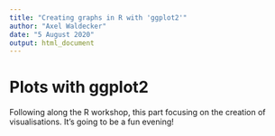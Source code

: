 ```yaml
---
title: "Creating graphs in R with 'ggplot2'"
author: "Axel Waldecker"
date: "5 August 2020"
output: html_document
---
```


# Plots with ggplot2

Following along the R workshop, this part focusing on the creation of visualisations. It's going to be a fun evening!
